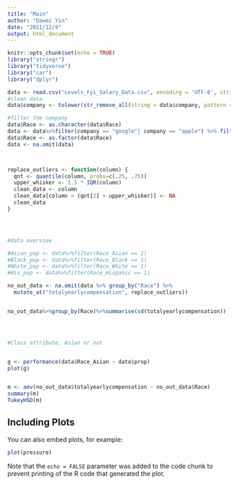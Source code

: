```yaml
---
title: "Main"
author: "Dawei Yin"
date: "2021/12/9"
output: html_document
---
```


```r
knitr::opts_chunk$set(echo = TRUE)
library("stringr")
library("tidyverse")
library("car")
library("dplyr")


```



```r
data <- read.csv("Levels_Fyi_Salary_Data.csv", encoding = 'UTF-8', stringsAsFactors = T)
#clean data
data$company <- tolower(str_remove_all(string = data$company, pattern = "[:blank:]"))

#filter the company
data$Race <- as.character(data$Race)
data <- data%>%filter(company == "google"| company == "apple") %>% filter(Race != "Two Or More")
data$Race <- as.factor(data$Race)
data <- na.omit(data)




```

```r
replace_outliers <- function(column) {
  qnt <- quantile(column, probs=c(.25, .75))
  upper_whisker <- 1.5 * IQR(column)
  clean_data <- column
  clean_data[column > (qnt[2] + upper_whisker)] <- NA
  clean_data
}




#data overview

#Asian_pop <- data%>%filter(Race_Asian == 1)
#Black_pop <- data%>%filter(Race_Black == 1)
#White_pop <- data%>%filter(Race_White == 1)
#His_pop <- data%>%filter(Race_Hispanic == 1)

no_out_data <- na.omit(data %>% group_by("Race") %>% 
  mutate_at("totalyearlycompensation", replace_outliers))


no_out_data%>%group_by(Race)%>%summarise(sd(totalyearlycompensation))




#Class attribute, Asian or not


g <- performance(data$Race_Asian ~ data$prop)
plot(g)


m <- aov(no_out_data$totalyearlycompensation ~ no_out_data$Race)
summary(m)
TukeyHSD(m)

```

## Including Plots

You can also embed plots, for example:

```r
plot(pressure)
```

Note that the `echo = FALSE` parameter was added to the code chunk to prevent printing of the R code that generated the plot.
